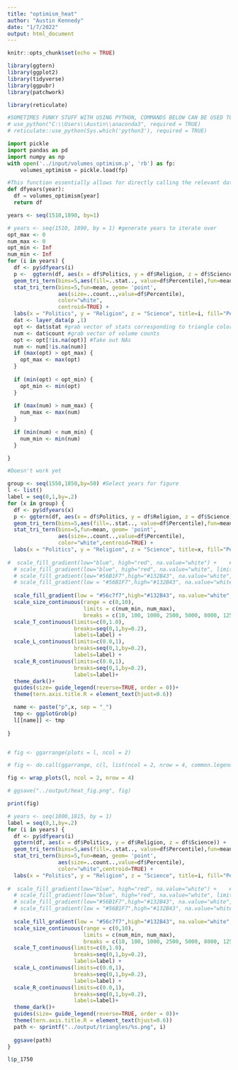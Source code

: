 ```yaml
---
title: "optimism_heat"
author: "Austin Kennedy"
date: "1/7/2022"
output: html_document
---
```


```r
knitr::opts_chunk$set(echo = TRUE)
```

```r
library(ggtern)
library(ggplot2)
library(tidyverse)
library(ggpubr)
library(patchwork)
```

```r

library(reticulate)

#SOMETIMES FUNKY STUFF WITH USING PYTHON, COMMANDS BELOW CAN BE USED TO SET WHERE R LOOKS FOR PYTHON, BUT CURRENTLY NOT WORKING FOR SOME REASON.
# use_python("C:\\Users\\Austin\\anaconda3", required = TRUE)
# reticulate::use_python(Sys.which('python3'), required = TRUE)
```

```python
import pickle
import pandas as pd
import numpy as np
with open('../input/volumes_optimism.p', 'rb') as fp:
    volumes_optimism = pickle.load(fp)
```
   
```python
#This function essentially allows for directly calling the relevant dataframe from r
def dfyears(year):
  df = volumes_optimism[year]
  return df

```

```r
years <- seq(1510,1890, by=1)
```


```r
# years <- seq(1510, 1890, by = 1) #generate years to iterate over
opt_max <- 0
num_max <- 0
opt_min <- Inf
num_min <- Inf
for (i in years) {
  df <- py$dfyears(i)
  p <-  ggtern(df, aes(x = df$Politics, y = df$Religion, z = df$Science)) +
  geom_tri_tern(bins=5,aes(fill=..stat.., value=df$Percentile),fun=mean) +
  stat_tri_tern(bins=5,fun=mean, geom= 'point',
                aes(size=..count..,value=df$Percentile),
                color="white",
                centroid=TRUE) +
  labs(x = "Politics", y = "Religion", z = "Science", title=i, fill="Percentile", size="Volumes")
  dat <- layer_data(p ,1)
  opt <- dat$stat #grab vector of stats corresponding to triangle colors
  num <- dat$count #grab vector of volume counts
  opt <- opt[!is.na(opt)] #Take out NAs
  num <- num[!is.na(num)]
  if (max(opt) > opt_max) {
    opt_max <- max(opt)
  }
  
  if (min(opt) < opt_min) {
    opt_min <- min(opt)
  }
  
  if (max(num) > num_max) {
    num_max <- max(num)
  }
  
  if (min(num) < num_min) {
    num_min <- min(num)
  }

}
```

```r

#Doesn't work yet

group <- seq(1550,1850,by=50) #Select years for figure
l <- list()
label = seq(0,1,by=.2)
for (x in group) {
  df <- py$dfyears(x)
  p <- ggtern(df, aes(x = df$Politics, y = df$Religion, z = df$Science)) +
  geom_tri_tern(bins=5,aes(fill=..stat.., value=df$Percentile),fun=mean) +
  stat_tri_tern(bins=5,fun=mean, geom= 'point',
                aes(size=..count..,value=df$Percentile),
                color="white",centroid=TRUE) +
  labs(x = "Politics", y = "Religion", z = "Science", title=x, fill="Percentile", size="Volumes") +
  
#  scale_fill_gradient(low="blue", high="red", na.value="white") +    #Uncomment for red/blue theme
  # scale_fill_gradient(low="blue", high="red", na.value="white", limits = c(0,1)) + #Uncomment for red/blue theme with full gradient scale
  # scale_fill_gradient(low="#56B1F7",high="#132B43", na.value="white",limits=c(0,1))+ #Uncomment for blue theme with full percentile gradient scale
  # scale_fill_gradient(low = "#56B1F7",high="#132B43", na.value="white")+#Uncomment for blue theme
    
  scale_fill_gradient(low = "#56c7f7",high="#132B43", na.value="white", limits = c(opt_min, opt_max))+#Lighter blue
  scale_size_continuous(range = c(0,10),
                        limits = c(num_min, num_max),
                        breaks = c(10, 100, 1000, 2500, 5000, 8000, 12500)) + #Set limits and breaks of volume dots
  scale_T_continuous(limits=c(0,1.0),
                     breaks=seq(0,1,by=0.2),
                     labels=label) +
  scale_L_continuous(limits=c(0.0,1),
                     breaks=seq(0,1,by=0.2),
                     labels=label) +
  scale_R_continuous(limits=c(0.0,1),
                     breaks=seq(0,1,by=0.2),
                     labels=label)+
  theme_dark()+
  guides(size= guide_legend(reverse=TRUE, order = 0))+
  theme(tern.axis.title.R = element_text(hjust=0.6))

  name <- paste("p",x, sep = "_")
  tmp <- ggplotGrob(p)
  l[[name]] <- tmp
  
}


# fig <- ggarrange(plots = l, ncol = 2)

# fig <- do.call(ggarrange, c(l, list(ncol = 2, nrow = 4, common.legend = TRUE, legend = "right")))

fig <- wrap_plots(l, ncol = 2, nrow = 4)

# ggsave("../output/heat_fig.png", fig)

print(fig)

```



```r
# years <- seq(1800,1815, by = 1)
label = seq(0,1,by=.2)
for (i in years) {
  df <- py$dfyears(i)
  ggtern(df, aes(x = df$Politics, y = df$Religion, z = df$Science)) +
  geom_tri_tern(bins=5,aes(fill=..stat.., value=df$Percentile),fun=mean) +
  stat_tri_tern(bins=5,fun=mean, geom= 'point',
                aes(size=..count..,value=df$Percentile),
                color="white",centroid=TRUE) +
  labs(x = "Politics", y = "Religion", z = "Science", title=i, fill="Percentile", size="Volumes") +
  
#  scale_fill_gradient(low="blue", high="red", na.value="white") +    #Uncomment for red/blue theme
  # scale_fill_gradient(low="blue", high="red", na.value="white", limits = c(0,1)) + #Uncomment for red/blue theme with full gradient scale
  # scale_fill_gradient(low="#56B1F7",high="#132B43", na.value="white",limits=c(0,1))+ #Uncomment for blue theme with full percentile gradient scale
  # scale_fill_gradient(low = "#56B1F7",high="#132B43", na.value="white")+#Uncomment for blue theme
    
  scale_fill_gradient(low = "#56c7f7",high="#132B43", na.value="white", limits = c(opt_min, opt_max))+#Lighter blue
  scale_size_continuous(range = c(0,10),
                        limits = c(num_min, num_max),
                        breaks = c(10, 100, 1000, 2500, 5000, 8000, 12500)) + #Set limits and breaks of volume dots
  scale_T_continuous(limits=c(0,1.0),
                     breaks=seq(0,1,by=0.2),
                     labels=label) +
  scale_L_continuous(limits=c(0.0,1),
                     breaks=seq(0,1,by=0.2),
                     labels=label) +
  scale_R_continuous(limits=c(0.0,1),
                     breaks=seq(0,1,by=0.2),
                     labels=label)+
  theme_dark()+
  guides(size= guide_legend(reverse=TRUE, order = 0))+
  theme(tern.axis.title.R = element_text(hjust=0.6))
  path <- sprintf("../output/triangles/%s.png", i)
  
  ggsave(path)
}
```


```r
l$p_1750
```

